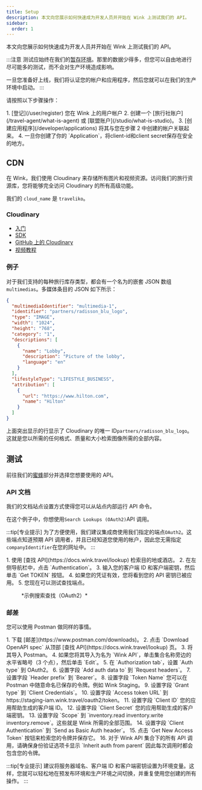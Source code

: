 ```yaml
---
title: Setup
description: 本文向您展示如何快速成为开发人员并开始在 Wink 上测试我们的 API。
sidebar:
  order: 1
---
```


本文向您展示如何快速成为开发人员并开始在 Wink 上测试我们的 API。

:::注意
测试应始终在我们的[暂存环境](/getting-started/environments)。那里的数据少得多，但您可以自由地进行尽可能多的测试，而不会对生产环境造成影响。

一旦您准备好上线，我们将认证您的帐户和应用程序，然后您就可以在我们的生产环境中启动。
:::

请按照以下步骤操作：

<Steps>
  1. [登记](/user/register) 您在 Wink 上的用户帐户
  2. 创建一个 [旅行社账户](/travel-agent/what-is-agent) 或 [联盟账户](/studio/what-is-studio)。
  3. [创建应用程序](/developer/applications) 将其与您在步骤 2 中创建的帐户关联起来。
  4. 一旦你创建了你的 `Application`，将client-id和client secret保存在安全的地方。
</Steps>


## CDN

在 Wink，我们使用 Cloudinary 来存储所有图片和视频资源。访问我们的旅行资源库，您将能够完全访问 Cloudinary 的所有高级功能。

我们的 `cloud_name` 是  `traveliko`。

### Cloudinary

* [入门](https://cloudinary.com/documentation/dev_kickstart)
* [SDK](https://cloudinary.com/documentation/cloudinary_sdks)
* [GitHub 上的 Cloudinary](https://github.com/cloudinary)
* [视频教程](https://cloudinary.com/documentation/cloudinary_sdks_tutorials)

### 例子

对于我们支持的每种旅行库存类型，都会有一个名为的嵌套 JSON 数组`multimedias`。多媒体条目的 JSON 如下所示：

```json {3}
{
  "multimediaIdentifier": "multimedia-1",
  "identifier": "partners/radisson_blu_logo",
  "type": "IMAGE",
  "width": "1024",
  "height": "768",
  "category": "1",
  "descriptions": [
    {
      "name": "Lobby",
      "description": "Picture of the lobby",
      "language": "en"
    }
  ],
  "lifestyleType": "LIFESTYLE_BUSINESS",
  "attribution": [
    {
      "url": "https://www.hilton.com",
      "name": "Hilton"
    }
  ]
}
```

上面突出显示的行显示了 Cloudinary 的唯一 ID`partners/radisson_blu_logo`。这就是您以所需的任何格式、质量和大小检索图像所需的全部内容。

## 测试

前往我们的[蜜蜂](/developer/apis)部分并选择您想要使用的 API。

### API 文档

我们的文档站点设置方式使得您可以从站点内部运行 API 命令。

在这个例子中，你想使用`Search Lookups (OAuth2)`API 调用。

:::tip\[专业提示]
为了方便使用，我们建议集成商使用我们指定的端点`OAuth2`。这些端点知道预期 API 调用者，并且已经知道您使用的帐户，因此您无需指定`companyIdentifier`在您的网址中。
:::

<Steps>
  1. 使用 [查找 API](https://docs.wink.travel/lookup) 检索目的地或酒店。
  2. 在左侧导航栏中，点击 `Authentication`。
  3. 输入您的客户端 ID 和客户端密钥，然后单击 `Get TOKEN` 按钮。
  4. 如果您的凭证有效，您将看到您的 API 密钥已被应用。
  5. 您现在可以测试查找端点。
</Steps>


<figure>
  <CloudinaryImage width="700" height="265" resize="scale" quality="best" alt="查找 API 端点" src="academy/lookup-api-call" errorImage="noimage_opaque_nyrtl0.png" />

  <figcaption>*示例搜索查找（OAuth2）*</figcaption>
</figure>


### 邮差

您可以使用 Postman 做同样的事情。

<Steps>
  1. 下载 [邮差](https://www.postman.com/downloads)。
  2. 点击 `Download OpenAPI spec` 从顶部 [查找 API](https://docs.wink.travel/lookup) 页。
  3. 将其导入 Postman。
  4. 如果您将其导入为名为 `Wink API`，单击集合名称旁边的水平省略号（3 个点），然后单击 `Edit`。
  5. 在 `Authorization tab`，设置 `Auth type` 到 OAuth2。
  6. 设置字段 `Add auth data to` 到 `Request headers`。
  7. 设置字段 `Header prefix` 到 `Bearer`。
  8. 设置字段 `Token Name` 您可以在 Postman 中随意命名已保存的令牌。例如 Wink Staging。
  9. 设置字段 `Grant type` 到 `Client Credentials`。
  10. 设置字段 `Access token URL` 到 https://staging-iam.wink.travel/oauth2/token。
  11. 设置字段 `Client ID` 您的应用帮助生成的客户端 ID。
  12. 设置字段 `Client Secret` 您的应用帮助生成的客户端密钥。
  13. 设置字段 `Scope` 到 `inventory.read inventory.write inventory.remove`。这些就是 Wink 所需的全部范围。
  14. 设置字段 `Client Authentication` 到 `Send as Basic Auth header`。
  15. 点击 `Get New Access Token` 按钮来检索您的令牌并保存它。
  16. 对于 Wink API 集合下的所有 API 调用，请确保身份验证选项卡显示 `Inherit auth from parent` 因此每次调用时都会包含您的令牌。
</Steps>


:::tip\[专业提示]
建议将服务器域名、客户端 ID 和客户端密钥设置为环境变量。这样，您就可以轻松地在预发布环境和生产环境之间切换，并重复使用您创建的所有操作。
:::

